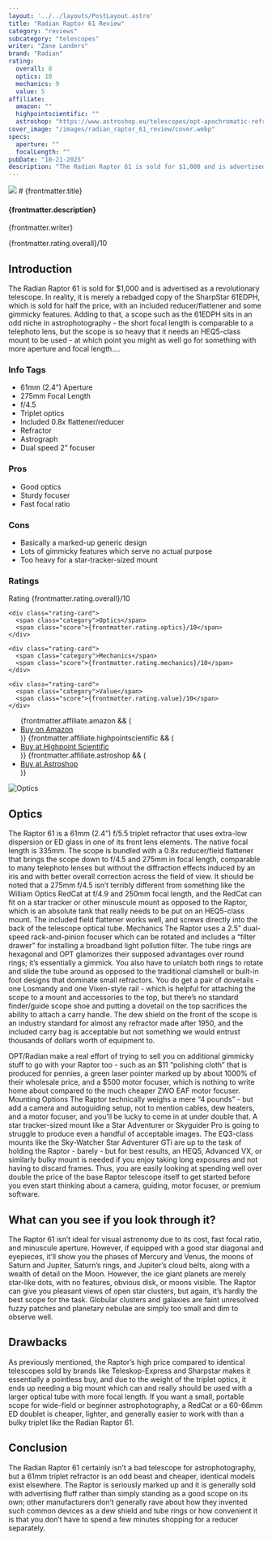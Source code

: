 ```yaml
---
layout: '../../layouts/PostLayout.astro'
title: "Radian Raptor 61 Review"
category: "reviews"
subcategory: "telescopes"
writer: "Zane Landers"
brand: "Radian"
rating:
  overall: 8
  optics: 10
  mechanics: 9
  value: 5
affiliate:
  amazon: ""
  highpointscientific: ""
  astroshop: "https://www.astroshop.eu/telescopes/opt-apochromatic-refractor-radian-ap-61-275-raptor-ota/p,68993"
cover_image: "/images/radian_raptor_61_review/cover.webp"
specs:
  aperture: ""
  focalLength: ""
pubDate: "10-21-2025"
description: "The Radian Raptor 61 is sold for $1,000 and is advertised as a revolutionary telescope. In reality, it is merely a rebadged copy of the SharpStar 61EDPH."
---
```


<img src={frontmatter.cover_image} class="post-starter-image" />
# {frontmatter.title}

<h4>{frontmatter.description}</h4>
<p class="writer">{frontmatter.writer}</p>
<span class="rating centered_flex">{frontmatter.rating.overall}/10</span>

<h2>Introduction</h2>

<p class="highlight">The Radian Raptor 61 is sold for $1,000 and is advertised as a revolutionary telescope. In reality, it is merely a rebadged copy of the SharpStar 61EDPH, which is sold for half the price, with an included reducer/flattener and some gimmicky features. Adding to that, a scope such as the 61EDPH sits in an odd niche in astrophotography - the short focal length is comparable to a telephoto lens, but the scope is so heavy that it needs an HEQ5-class mount to be used - at which point you might as well go for something with more aperture and focal length….</p>
<section class="info-tags">
  <h3>Info Tags</h3>
  <ul>
    <li>61mm (2.4”) Aperture</li>
    <li>275mm Focal Length</li>
    <li>f/4.5</li>
    <li>Triplet optics</li>
    <li>Included 0.8x flattener/reducer</li>
    <li>Refractor</li>
    <li>Astrograph</li>
    <li>Dual speed 2” focuser</li>
  </ul>
</section>

<section class="pros-cons">
  <div class="pros-block">
    <h3>Pros</h3>
    <ul>
        <li>Good optics</li>
        <li>Sturdy focuser</li>
        <li>Fast focal ratio</li>
    </ul>
  </div>
  <div class="cons-block">
    <h3>Cons</h3>
    <ul>
        <li>Basically a marked-up generic design</li>
        <li>Lots of gimmicky features which serve no actual purpose</li>
        <li>Too heavy for a star-tracker-sized mount</li>
    </ul>
  </div>
</section>

<section class="ratings">
  <h3>Ratings</h3>
  <div class="ratings-grid">
    <div class="rating-card">
      <span class="category">Rating</span>
      <span class="score">{frontmatter.rating.overall}/10</span>
    </div>

    <div class="rating-card">
      <span class="category">Optics</span>
      <span class="score">{frontmatter.rating.optics}/10</span>
    </div>

    <div class="rating-card">
      <span class="category">Mechanics</span>
      <span class="score">{frontmatter.rating.mechanics}/10</span>
    </div>

    <div class="rating-card">
      <span class="category">Value</span>
      <span class="score">{frontmatter.rating.value}/10</span>
    </div>
  </div>
</section>
<section class="affiliates">
  <ul>
    {frontmatter.affiliate.amazon && (
      <li><a class="affiliate-link" href={frontmatter.affiliate.amazon}>Buy on Amazon</a></li>
    )}
    {frontmatter.affiliate.highpointscientific && (
      <li><a class="affiliate-link" href={frontmatter.affiliate.highpointscientific}>Buy at Highpoint Scientific</a></li>
    )}
    {frontmatter.affiliate.astroshop && (
      <li><a class="affiliate-link" href={frontmatter.affiliate.astroshop}>Buy at Astroshop</a></li>
    )}
  </ul>
</section>

<img class="post-image" src="/images/radian_raptor_61_review/optics.webp" alt="Optics"></img>
<h2>Optics</h2>

The Raptor 61 is a 61mm (2.4”) f/5.5 triplet refractor that uses extra-low dispersion or ED glass in one of its front lens elements. The native focal length is 335mm. The scope is bundled with a 0.8x reducer/field flattener that brings the scope down to f/4.5 and 275mm in focal length, comparable to many telephoto lenses but without the diffraction effects induced by an iris and with better overall correction across the field of view. It should be noted that a 275mm f/4.5 isn’t terribly different from something like the William Optics RedCat at f/4.9 and 250mm focal length, and the RedCat can fit on a star tracker or other minuscule mount as opposed to the Raptor, which is an absolute tank that really needs to be put on an HEQ5-class mount.
The included field flattener works well, and screws directly into the back of the telescope optical tube.
Mechanics
The Raptor uses a 2.5” dual-speed rack-and-pinion focuser which can be rotated and includes a “filter drawer” for installing a broadband light pollution filter. The tube rings are hexagonal and OPT glamorizes their supposed advantages over round rings; it’s essentially a gimmick. You also have to unlatch both rings to rotate and slide the tube around as opposed to the traditional clamshell or built-in foot designs that dominate small refractors.
You do get a pair of dovetails - one Losmandy and one Vixen-style rail - which is helpful for attaching the scope to a mount and accessories to the top, but there’s no standard finder/guide scope shoe and putting a dovetail on the top sacrifices the ability to attach a carry handle.
The dew shield on the front of the scope is an industry standard for almost any refractor made after 1950, and the included carry bag is acceptable but not something we would entrust thousands of dollars worth of equipment to.
<p>OPT/Radian make a real effort of trying to sell you on additional gimmicky stuff to go with your Raptor too - such as an $11 “polishing cloth” that is produced for pennies, a green laser pointer marked up by about 1000% of their wholesale price, and a $500 motor focuser, which is nothing to write home about compared to the much cheaper ZWO EAF motor focuser. 
Mounting Options
The Raptor technically weighs a mere “4 pounds” - but add a camera and autoguiding setup, not to mention cables, dew heaters, and a motor focuser, and you’ll be lucky to come in at under double that. A star tracker-sized mount like a Star Adventurer or Skyguider Pro is going to struggle to produce even a handful of acceptable images. The EQ3-class mounts like the Sky-Watcher Star Adventurer GTi are up to the task of holding the Raptor - barely - but for best results, an HEQ5, Advanced VX, or similarly bulky mount is needed if you enjoy taking long exposures and not having to discard frames. Thus, you are easily looking at spending well over double the price of the base Raptor telescope itself to get started before you even start thinking about a camera, guiding, motor focuser, or premium software.</p>
<h2>What can you see if you look through it?</h2>

<p>The Raptor 61 isn’t ideal for visual astronomy due to its cost, fast focal ratio, and minuscule aperture. However, if equipped with a good star diagonal and eyepieces, it’ll show you the phases of Mercury and Venus, the moons of Saturn and Jupiter, Saturn’s rings, and Jupiter’s cloud belts, along with a wealth of detail on the Moon. However, the ice giant planets are merely star-like dots, with no features, obvious disk, or moons visible. The Raptor can give you pleasant views of open star clusters, but again, it’s hardly the best scope for the task. Globular clusters and galaxies are faint unresolved fuzzy patches and planetary nebulae are simply too small and dim to observe well.</p>
<h2>Drawbacks</h2>

<p>As previously mentioned, the Raptor’s high price compared to identical telescopes sold by brands like Teleskop-Express and Sharpstar makes it essentially a pointless buy, and due to the weight of the triplet optics, it ends up needing a big mount which can and really should be used with a larger optical tube with more focal length. If you want a small, portable scope for wide-field or beginner astrophotography, a RedCat or a 60-66mm ED doublet is cheaper, lighter, and generally easier to work with than a bulky triplet like the Radian Raptor 61.</p>
<h2>Conclusion</h2>

<p>The Radian Raptor 61 certainly isn’t a bad telescope for astrophotography, but a 61mm triplet refractor is an odd beast and cheaper, identical models exist elsewhere. The Raptor is seriously marked up and it is generally sold with advertising fluff rather than simply standing as a good scope on its own; other manufacturers don’t generally rave about how they invented such common devices as a dew shield and tube rings or how convenient it is that you don’t have to spend a few minutes shopping for a reducer separately.</p>

